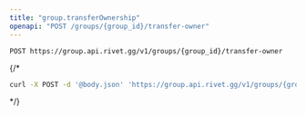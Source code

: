 ```yaml
---
title: "group.transferOwnership"
openapi: "POST /groups/{group_id}/transfer-owner"
---
```


```
POST https://group.api.rivet.gg/v1/groups/{group_id}/transfer-owner
```


{/*<RequestExample>
```bash curl
curl -X POST -d '@body.json' 'https://group.api.rivet.gg/v1/groups/{group_id}/transfer-owner'
```
</RequestExample>*/}
